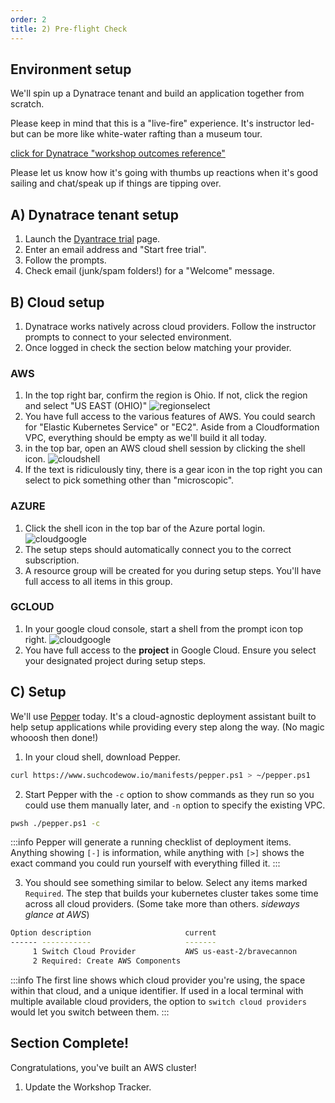 ---
order: 2
title: 2) Pre-flight Check
---

## Environment setup

We'll spin up a Dynatrace tenant and build an application together from scratch.

Please keep in mind that this is a "live-fire" experience. It's instructor led- but can be more like white-water rafting than a museum tour.

[click for Dynatrace "workshop outcomes reference"](/img/rafting.jpg)

Please let us know how it's going with thumbs up reactions when it's good sailing and chat/speak up if things are tipping over.

## A) Dynatrace tenant setup

1. Launch the [Dyantrace trial](https://www.dynatrace.com/trial/) page.
2. Enter an email address and "Start free trial".
3. Follow the prompts.
4. Check email (junk/spam folders!) for a "Welcome" message.

## B) Cloud setup

1. Dynatrace works natively across cloud providers. Follow the instructor prompts to connect to your selected environment.
2. Once logged in check the section below matching your provider.

### AWS

1. In the top right bar, confirm the region is Ohio. If not, click the region and select "US EAST (OHIO)"
   ![regionselect](/img/preflight1.jpg)
2. You have full access to the various features of AWS. You could search for "Elastic Kubernetes Service" or "EC2". Aside from a Cloudformation VPC, everything should be empty as we'll build it all today.
3. in the top bar, open an AWS cloud shell session by clicking the shell icon.
   ![cloudshell](/img/preflight2.jpg)
4. If the text is ridiculously tiny, there is a gear icon in the top right you can select to pick something other than "microscopic".

### AZURE

1. Click the shell icon in the top bar of the Azure portal login.
   ![cloudgoogle](/img/cloudazure.jpg)
2. The setup steps should automatically connect you to the correct subscription.
3. A resource group will be created for you during setup steps. You'll have full access to all items in this group.

### GCLOUD

1. In your google cloud console, start a shell from the prompt icon top right.
   ![cloudgoogle](/img/cloudgoogle.jpg)
2. You have full access to the **project** in Google Cloud. Ensure you select your designated project during setup steps.

## C) Setup

We'll use [Pepper](/docs/pepper) today. It's a cloud-agnostic deployment assistant built to help setup applications while providing every step along the way. (No magic whooosh then done!)

1. In your cloud shell, download Pepper.

```bash
curl https://www.suchcodewow.io/manifests/pepper.ps1 > ~/pepper.ps1
```

2. Start Pepper with the `-c` option to show commands as they run so you could use them manually later, and `-n` option to specify the existing VPC.

```bash
pwsh ./pepper.ps1 -c
```

:::info
Pepper will generate a running checklist of deployment items. Anything showing `[-]` is information, while anything with `[>]` shows the exact command you could run yourself with everything filled it.
:::

3. You should see something similar to below. Select any items marked `Required`. The step that builds your kubernetes cluster takes some time across all cloud providers. (Some take more than others. _sideways glance at AWS_)

```bash
Option description                     current
------ -----------                     -------
     1 Switch Cloud Provider           AWS us-east-2/bravecannon
     2 Required: Create AWS Components
```

:::info
The first line shows which cloud provider you're using, the space within that cloud, and a unique identifier. If used in a local terminal with multiple available cloud providers, the option to `switch cloud providers` would let you switch between them.
:::

## Section Complete!

Congratulations, you've built an AWS cluster!

1. Update the Workshop Tracker.
